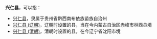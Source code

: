 '''兴仁县'''，可以指：
*[[兴仁县|兴仁县]]，隶属于贵州省黔西南布依族苗族自治州
*[[兴仁县_(辽朝)|兴仁县 (辽朝)]]，辽朝时设置的县，当在今内蒙古自治区赤峰市林西县境
*[[兴仁县_(清朝)|兴仁县 (清朝)]]，清朝时设置的县，在今辽宁省沈阳市境

{{Disambig|X|Cat=三字中国县名消歧义}}
